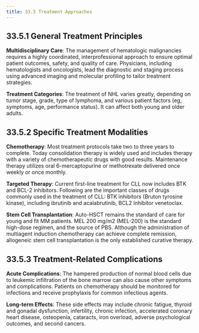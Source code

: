 ```yaml
---
title: 33.5 Treatment Approaches
---
```




## 33.5.1 General Treatment Principles

**Multidisciplinary Care**:
The management of hematologic malignancies requires a highly coordinated, interprofessional approach to ensure optimal patient outcomes, safety, and quality of care. Physicians, including hematologists and oncologists, lead the diagnostic and staging process using advanced imaging and molecular profiling to tailor treatment strategies.

**Treatment Categories**:
The treatment of NHL varies greatly, depending on tumor stage, grade, type of lymphoma, and various patient factors (eg, symptoms, age, performance status). It can affect both young and older adults.

## 33.5.2 Specific Treatment Modalities

**Chemotherapy**:
Most treatment protocols take two to three years to complete. Today consolidation therapy is widely used and includes therapy with a variety of chemotherapeutic drugs with good results. Maintenance therapy utilizes oral 6-mercaptopurine or methotrexate delivered once weekly or once monthly.

**Targeted Therapy**:
Current first-line treatment for CLL now includes BTK and BCL-2 inhibitors. Following are the important classes of drugs commonly used in the treatment of CLL: BTK inhibitors (Bruton tyrosine kinase), including ibrutinib and acalabrutinib, BCL2 inhibitor venetoclax.

**Stem Cell Transplantation**:
Auto-HSCT remains the standard of care for young and fit MM patients. MEL 200 mg/m2 (MEL-200) is the standard high-dose regimen, and the source of PBS. Although the administration of multiagent induction chemotherapy can achieve complete remission, allogeneic stem cell transplantation is the only established curative therapy.

## 33.5.3 Treatment-Related Complications

**Acute Complications**:
The hampered production of normal blood cells due to leukemic infiltration of the bone marrow can also cause other symptoms and complications. Patients on chemotherapy should be monitored for infections and receive prophylaxis for common infectious agents.

**Long-term Effects**:
These side effects may include chronic fatigue, thyroid and gonadal dysfunction, infertility, chronic infection, accelerated coronary heart disease, osteopenia, cataracts, iron overload, adverse psychological outcomes, and second cancers.
